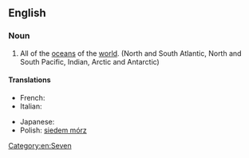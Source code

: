 ==English==

===Noun===
{{en-noun|-}}

# {{informal}} All of the [[ocean]]s of the [[world]]. (North and South Atlantic, North and South Pacific, Indian, Arctic and Antarctic)

====Translations====
{{trans-top|all of the Earths oceans}}
* French: {{t|fr|sept mers|f|p}}
*Italian: {{t-|it|sette mari|f}}
{{trans-mid}}
* Japanese: {{t|ja|七つの海|tr=nanatsu no umi|sc=Jpan}}
* Polish: [[siedem mórz]]
{{trans-bottom}}

[[Category:en:Seven]]